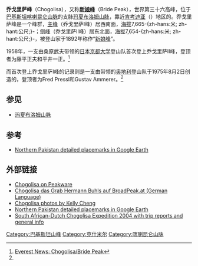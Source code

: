 {{Infobox mountain
| name = 乔戈里萨峰
| Elevation = {{convert|7665|m|ft|0}}
| elevation_ref = <br /><small>[[世界高山列表|世界第36高]]
| Location = {{PAK}}<br />[[吉爾吉特-巴爾蒂斯坦|吉爾吉特-巴爾蒂斯坦]]
| Range = [[喀喇昆仑山脉|喀喇昆仑山脉]]
| pushpin_map = Karakoram relief
| pushpin_map_caption = 乔戈里萨峰的位置
| label_position =
| coordinates = {{coord|35|36|51|N|76|34|45|E|display=inline,title}}
| coordinates_ref = 
| parent_peak = 
| range_coordinates = 
| First ascent = 1975年8月2日（乔戈里萨I峰）<br>1958年（乔戈里萨II峰）
| Easiest route =
}}

'''乔戈里萨峰'''（Chogolisa），又称'''[[新娘峰|新娘峰]]'''（Bride Peak），世界第三十六高峰，位于[[巴基斯坦|巴基斯坦]][[喀喇昆仑山脉|喀喇昆仑山脉]]的支脉[[玛夏布洛姆山脉|玛夏布洛姆山脉]]，靠近[[肯考迪亚|肯考迪亚]]（{{tsl|en|Concordia|Concordia}}）地区的{{tsl|en|Baltoro Glacier|Baltoro冰川}}。乔戈里萨峰是一个峰群，[[主峰|主峰]]（乔戈里萨I峰）居西南面，[[海拔|海拔]]7,665-{zh-hans:米; zh-hant:公尺;}-；[[侧峰|侧峰]]（乔戈里萨II峰）居东北面，[[海拔|海拔]]7,654-{zh-hans:米; zh-hant:公尺;}-，被登山家{{tsl|en|Martin Conway, 1st Baron Conway of Allington|Martin Conway}}于1892年称作“[[新娘峰|新娘峰]]”。

1958年，一支由桑原武夫带领的[[日本|日本]][[京都大学|京都大学]]登山队首次登上乔戈里萨II峰，登顶者为藤平正夫和平井一正。<ref name="evnews">[http://www.everestnews.com/stories004sec4002/chogolisa12122003.htm Everest News: Chogolisa/Bride Peak]</ref>

而首次登上乔戈里萨I峰的记录则是一支由{{tsl|en|Eduard Koblmuller|Eduard Koblmuller}}带领的[[奥地利|奥地利]]登山队于1975年8月2日创造的，登顶者为Fred Pressl和Gustav Ammerer。<ref name=evnews/>

== 参见 ==
* [[玛夏布洛姆山脉|玛夏布洛姆山脉]]

==参考==
{{reflist}}
* [http://bbs.keyhole.com/ubb/showthreaded.php/Cat/0/Number/420123/an/0/page/0#420123 Northern Pakistan detailed placemarks in Google Earth] {{Wayback|url=http://bbs.keyhole.com/ubb/showthreaded.php/Cat/0/Number/420123/an/0/page/0#420123 |date=20120204020441 }}

==外部链接==
*[https://web.archive.org/web/20120716210652/http://www.peakware.com/peaks.html?pk=654 Chogolisa on Peakware]
*[http://www.broadpeak.org/expedition.php Chogolisa das Grab Hermann Buhls auf BroadPeak.at (German Language)] {{Wayback|url=http://www.broadpeak.org/expedition.php |date=20170317064519 }}
*[http://www.flickr.com/photos/kellyphotos/tags/chogolisa/ Chogolisa photos by Kelly Cheng] {{Wayback|url=http://www.flickr.com/photos/kellyphotos/tags/chogolisa/ |date=20210505153127 }}
*[http://bbs.keyhole.com/ubb/showthreaded.php/Cat/0/Number/420123/an/0/page/0#420123 Northern Pakistan detailed placemarks in Google Earth] {{Wayback|url=http://bbs.keyhole.com/ubb/showthreaded.php/Cat/0/Number/420123/an/0/page/0#420123 |date=20120204020441 }}
*[https://web.archive.org/web/20080905172639/http://www.7summits.com/chogolisa/ South African-Dutch Chogolisa Expedition 2004 with trip reports and general info]


{{喀喇昆仑山脉山峰地图}}

{{Authority control}}
[[Category:巴基斯坦山峰|Category:巴基斯坦山峰]]
[[Category:克什米尔|Category:克什米尔]]
[[Category:喀喇昆仑山脉|Category:喀喇昆仑山脉]]